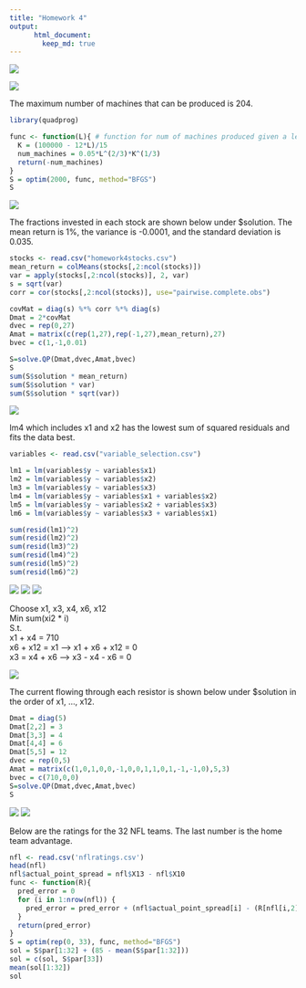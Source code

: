 ```yaml
---
title: "Homework 4"
output:  
      html_document:  
        keep_md: true 
---
```

![](hw4_header.PNG)
  
![](hw4_q1.PNG)
  
The maximum number of machines that can be produced is 204.
```r
library(quadprog)

func <- function(L){ # function for num of machines produced given a level of L
  K = (100000 - 12*L)/15
  num_machines = 0.05*L^(2/3)*K^(1/3)
  return(-num_machines)
}
S = optim(2000, func, method="BFGS")
S
```
  
![](hw4_q2.PNG)
  
The fractions invested in each stock are shown below under $solution. The mean return is 1%, the variance is -0.0001, and the standard deviation is 0.035.
```r
stocks <- read.csv("homework4stocks.csv")
mean_return = colMeans(stocks[,2:ncol(stocks)])
var = apply(stocks[,2:ncol(stocks)], 2, var)
s = sqrt(var)
corr = cor(stocks[,2:ncol(stocks)], use="pairwise.complete.obs")

covMat = diag(s) %*% corr %*% diag(s)
Dmat = 2*covMat
dvec = rep(0,27)
Amat = matrix(c(rep(1,27),rep(-1,27),mean_return),27)
bvec = c(1,-1,0.01)

S=solve.QP(Dmat,dvec,Amat,bvec)
S
sum(S$solution * mean_return)
sum(S$solution * var)
sum(S$solution * sqrt(var))
```
  
![](hw4_q3.PNG)
  
lm4 which includes x1 and x2 has the lowest sum of squared residuals and fits the data best.
```r
variables <- read.csv("variable_selection.csv")

lm1 = lm(variables$y ~ variables$x1)
lm2 = lm(variables$y ~ variables$x2)
lm3 = lm(variables$y ~ variables$x3)
lm4 = lm(variables$y ~ variables$x1 + variables$x2)
lm5 = lm(variables$y ~ variables$x2 + variables$x3)
lm6 = lm(variables$y ~ variables$x3 + variables$x1)

sum(resid(lm1)^2)
sum(resid(lm2)^2)
sum(resid(lm3)^2)
sum(resid(lm4)^2)
sum(resid(lm5)^2)
sum(resid(lm6)^2)
```
  
![](hw4_q4.1.1.PNG)
![](hw4_q4.1.2.PNG)
![](hw4_q4.1.3.PNG)
  
Choose x1, x3, x4, x6, x12  
Min sum(xi2 * i)  
S.t.  
x1 + x4 = 710  
x6 + x12 = x1 --> x1 + x6 + x12 = 0  
x3 = x4 + x6 --> x3 - x4 - x6 = 0  
  
![](hw4_q4.2.PNG)
  
The current flowing through each resistor is shown below under $solution in the order of x1, ..., x12.
  
```r
Dmat = diag(5)
Dmat[2,2] = 3
Dmat[3,3] = 4
Dmat[4,4] = 6
Dmat[5,5] = 12 
dvec = rep(0,5)
Amat = matrix(c(1,0,1,0,0,-1,0,0,1,1,0,1,-1,-1,0),5,3)
bvec = c(710,0,0)
S=solve.QP(Dmat,dvec,Amat,bvec)
S
```
  
![](hw4_q5.1.PNG)
![](hw4_q5.2.PNG)
  
Below are the ratings for the 32 NFL teams. The last number is the home team advantage.
```r
nfl <- read.csv('nflratings.csv')
head(nfl)
nfl$actual_point_spread = nfl$X13 - nfl$X10
func <- function(R){
  pred_error = 0
  for (i in 1:nrow(nfl)) {
    pred_error = pred_error + (nfl$actual_point_spread[i] - (R[nfl[i,2]] - R[nfl[i,3]] + R[33]))^2
  }
  return(pred_error)
}
S = optim(rep(0, 33), func, method="BFGS")
sol = S$par[1:32] + (85 - mean(S$par[1:32]))
sol = c(sol, S$par[33])
mean(sol[1:32])
sol
```